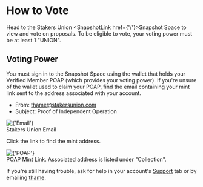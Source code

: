 
# How to Vote

Head to the Stakers Union <SnapshotLink href={'/'}>Snapshot Space</SnapshotLink> to view and vote on proposals. To be eligible to vote, your voting power must be at least 1 "UNION".

## Voting Power

You must sign in to the Snapshot Space using the wallet that holds your Verified Member POAP (which provides your voting power). If you're unsure of the wallet used to claim your POAP, find the email containing your mint link sent to the address associated with your account.

- From: thame@stakersunion.com
- Subject: Proof of Independent Operation

<div className={'my-4 border border-neutral-700 rounded-lg overflow-hidden bg-neutral-800'}>
  <Image
    src={'/email.png'}
    alt={'Email'}
    width={800}
    height={400}
  />
  <div
    className={
      'text-sm text-neutral-600 dark:text-neutral-300 p-2 bg-neutral-50 dark:bg-neutral-700'
    }
  >
    Stakers Union Email
  </div>
</div>

Click the link to find the mint address.

<div className={'my-4 border border-neutral-700 rounded-lg overflow-hidden bg-neutral-800'}>
  <Image
    src={'/poap.png'}
    alt={'POAP'}
    width={800}
    height={400}
  />
  <div
    className={
      'text-sm text-neutral-600 dark:text-neutral-300 p-2 bg-neutral-50 dark:bg-neutral-700'
    }
  >
    POAP Mint Link. Associated address is listed under "Collection".
  </div>
</div>

If you're still having trouble, ask for help in your account's [Support](https://stakersunion.com/account/support) tab or by emailing [thame](mailto:thame@stakersunion.com).
